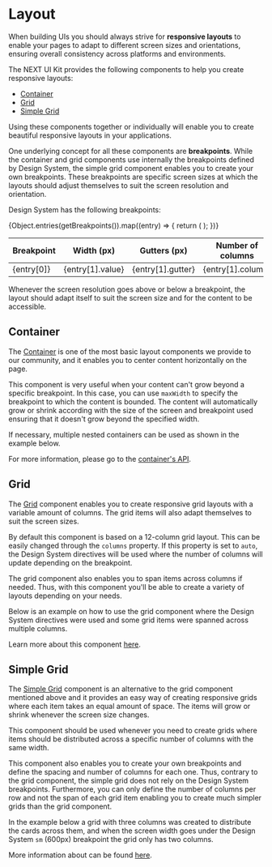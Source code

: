 

<Meta of={LayoutStories} />

# Layout <a id="layout" />

When building UIs you should always strive for **responsive layouts** to enable your pages to adapt to different screen sizes and orientations,
ensuring overall consistency across platforms and environments.

The NEXT UI Kit provides the following components to help you create responsive layouts:

- [Container](#container)
- [Grid](#grid)
- [Simple Grid](#simple-grid)

Using these components together or individually will enable you to create beautiful responsive layouts in your applications.

One underlying concept for all these components are **breakpoints**. While the container and grid components use internally the breakpoints defined by
Design System, the simple grid component enables you to create your own breakpoints. These breakpoints are specific screen sizes at which the layouts
should adjust themselves to suit the screen resolution and orientation.

Design System has the following breakpoints:

<table>
  <thead>
    <tr>
      <th style={{ width: 150 }}>Breakpoint</th>
      <th style={{ width: 150 }}>Width (px)</th>
      <th style={{ width: 150 }}>Gutters (px)</th>
      <th style={{ width: 150 }}>Number of columns</th>
    </tr>
  </thead>
  <tbody>
    {Object.entries(getBreakpoints()).map((entry) => {
      return (
        <tr key={entry[0]}>
          <td>{entry[0]}</td>
          <td>{entry[1].value}</td>
          <td>{entry[1].gutter}</td>
          <td>{entry[1].column}</td>
        </tr>
      );
    })}
  </tbody>
</table>

Whenever the screen resolution goes above or below a breakpoint, the layout should adapt itself to suit the screen size and for the content to be accessible.

## Container <a id="container" />

The [Container](./?path=/docs/components-container--docs) is one of the most basic layout components we provide to our community, and it enables you to center content horizontally on the page.

This component is very useful when your content can't grow beyond a specific breakpoint. In this case, you can use `maxWidth` to specify the breakpoint
to which the content is bounded. The content will automatically grow or shrink according with the size of the screen and breakpoint used ensuring that
it doesn't grow beyond the specified width.

If necessary, multiple nested containers can be used as shown in the example below.

<Story of={LayoutStories.Container} />

For more information, please go to the [container's API](./?path=/docs/components-container--docs).

## Grid <a id="grid" />

The [Grid](./?path=/docs/components-grid-grid--docs) component enables you to create responsive grid layouts with a variable amount of columns. The grid items will also adapt themselves
to suit the screen sizes.

By default this component is based on a 12-column grid layout. This can be easily changed through the `columns` property. If this property is set to
`auto`, the Design System directives will be used where the number of columns will update depending on the breakpoint.

The grid component also enables you to span items across columns if needed. Thus, with this component you'll be able to create a variety of layouts depending
on your needs.

Below is an example on how to use the grid component where the Design System directives were used and some grid items were spanned across multiple columns.

<Story of={LayoutStories.Grid} />

Learn more about this component [here](./?path=/docs/components-grid-grid--docs).

## Simple Grid <a id="simple-grid" />

The [Simple Grid](./?path=/docs/components-grid-simple-grid--docs) component is an alternative to the grid component mentioned above and it provides an easy way of creating responsive grids where each item takes an equal amount
of space. The items will grow or shrink whenever the screen size changes.

This component should be used whenever you need to create grids where items should be distributed across a specific number of columns with the same width.

This component also enables you to create your own breakpoints and define the spacing and number of columns for each one. Thus, contrary to the grid component,
the simple grid does not rely on the Design System breakpoints. Furthermore, you can only define the number of columns per row and not the span of each grid item
enabling you to create much simpler grids than the grid component.

In the example below a grid with three columns was created to distribute the cards across them, and when the screen width goes under the Design System
`sm` (600px) breakpoint the grid only has two columns.

<Story of={LayoutStories.SimpleGrid} />

More information about can be found [here](./?path=/docs/components-grid-simple-grid--docs).

